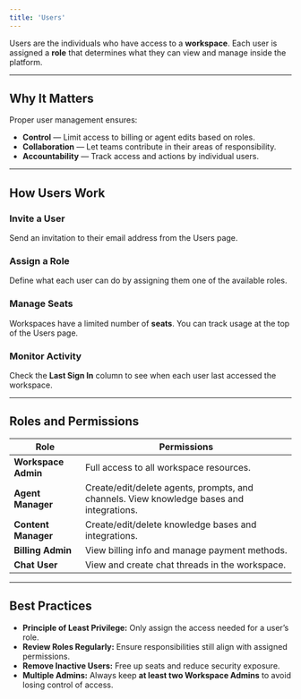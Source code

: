 ```yaml
---
title: 'Users'
---
```


Users are the individuals who have access to a **workspace**. Each user is assigned a **role** that determines what they can view and manage inside the platform.

---

## Why It Matters

Proper user management ensures:

- **Control** — Limit access to billing or agent edits based on roles.  
- **Collaboration** — Let teams contribute in their areas of responsibility.  
- **Accountability** — Track access and actions by individual users.

---

## How Users Work

### Invite a User
Send an invitation to their email address from the Users page.

### Assign a Role
Define what each user can do by assigning them one of the available roles.

### Manage Seats
Workspaces have a limited number of **seats**. You can track usage at the top of the Users page.

### Monitor Activity
Check the **Last Sign In** column to see when each user last accessed the workspace.

---

## Roles and Permissions

| Role             | Permissions |
|------------------|-------------|
| **Workspace Admin** | Full access to all workspace resources. |
| **Agent Manager**   | Create/edit/delete agents, prompts, and channels. View knowledge bases and integrations. |
| **Content Manager** | Create/edit/delete knowledge bases and integrations. |
| **Billing Admin**   | View billing info and manage payment methods. |
| **Chat User**       | View and create chat threads in the workspace. |

---

## Best Practices

- **Principle of Least Privilege:** Only assign the access needed for a user’s role.
- **Review Roles Regularly:** Ensure responsibilities still align with assigned permissions.
- **Remove Inactive Users:** Free up seats and reduce security exposure.
- **Multiple Admins:** Always keep **at least two Workspace Admins** to avoid losing control of access.


